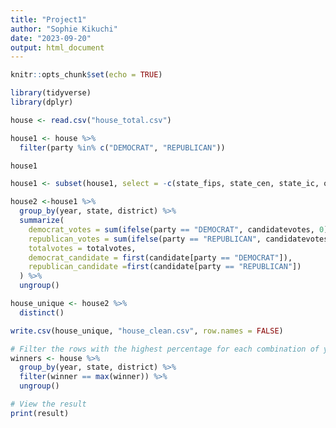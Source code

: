 ```yaml
---
title: "Project1"
author: "Sophie Kikuchi"
date: "2023-09-20"
output: html_document
---
```


```r
knitr::opts_chunk$set(echo = TRUE)
```

```r
library(tidyverse)
library(dplyr)
```

```r
house <- read.csv("house_total.csv")
```

```r
house1 <- house %>%
  filter(party %in% c("DEMOCRAT", "REPUBLICAN"))

house1
```

```r
house1 <- subset(house1, select = -c(state_fips, state_cen, state_ic, office, stage, runoff, special, writein, mode, unofficial, version, fusion_ticket))

```

```r
house2 <-house1 %>%
  group_by(year, state, district) %>%
  summarize(
    democrat_votes = sum(ifelse(party == "DEMOCRAT", candidatevotes, 0)),
    republican_votes = sum(ifelse(party == "REPUBLICAN", candidatevotes, 0)),
    totalvotes = totalvotes,
    democrat_candidate = first(candidate[party == "DEMOCRAT"]),
    republican_candidate =first(candidate[party == "REPUBLICAN"])
  ) %>%
  ungroup()
```
```r
house_unique <- house2 %>%
  distinct()
```

```r
write.csv(house_unique, "house_clean.csv", row.names = FALSE)
```




```r

# Filter the rows with the highest percentage for each combination of year and district
winners <- house %>%
  group_by(year, state, district) %>%
  filter(winner == max(winner)) %>%
  ungroup()

# View the result
print(result)
```

